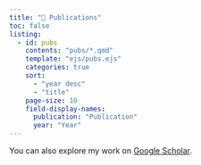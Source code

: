 ```yaml
---
title: "📑 Publications"
toc: false
listing:
  - id: pubs
    contents: "pubs/*.qmd"
    template: "ejs/pubs.ejs"
    categories: true
    sort:
      - "year desc"
      - "title"
    page-size: 10
    field-display-names: 
      publication: "Publication"
      year: "Year"
---
```


You can also explore my work on [Google Scholar](https://scholar.google.com/citations?user=TgdOb8MAAAAJ).

:::{#pubs}
:::